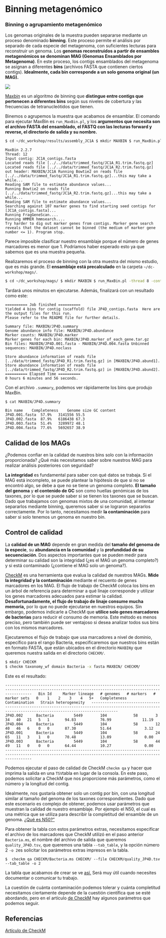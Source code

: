 # Binning metagenómico

### Binning o agrupamiento metagenómico

Los genomas originales de la muestra pueden separarse mediante un proceso denominado **binning**. Este proceso permite el análisis por separado de cada especie del metagenoma, con suficientes lecturas para reconstruir un genoma. Los **genomas reconstruidos a partir de ensambles metagenómicos se denominan MAG (Genomas Ensamblados por Metagenoma)**. En este proceso, los contigs ensamblados del metagenoma se asignan a diferentes **bins** (archivos FASTA que contienen ciertos contigs). **Idealmente, cada bin corresponde a un solo genoma original (un MAG).**

![](figures/03-05-01.png){fig-align="center"}

[Maxbin](https://sourceforge.net/projects/maxbin/files/) es un algoritmo de binning que **distingue entre contigs que pertenecen a diferentes bins** según sus niveles de cobertura y las frecuencias de tetranucleótidos que tienen.

Binemos o agrupemos la muestra que acabamos de ensamblar. El comando para ejecutar MaxBin es `run_MaxBin.pl`, y los **argumentos que necesita son el archivo FASTA del ensamblado, el FASTQ con las lecturas forward y reverse, el directorio de salida y su nombre.**

``` bash
$ cd ~/dc_workshop/results/assembly_JC1A $ mkdir MAXBIN $ run_MaxBin.pl -thread 8 -contig JC1A_contigs.fasta -reads ../../data/trimmed_fastq/JC1A_R1.trim.fastq.gz -reads2 ../../data/trimmed_fastq/JC1A_R2.trim.fastq.gz -out MAXBIN/JC1A
```

```         
MaxBin 2.2.7 
Thread: 12 
Input contig: JC1A_contigs.fasta 
Located reads file [../../data/trimmed_fastq/JC1A_R1.trim.fastq.gz] 
Located reads file [../../data/trimmed_fastq/JC1A_R2.trim.fastq.gz] 
out header: MAXBIN/JC1A Running Bowtie2 on reads file [../../data/trimmed_fastq/JC1A_R1.trim.fastq.gz]...this may take a while... 
Reading SAM file to estimate abundance values... 
Running Bowtie2 on reads file [../../data/trimmed_fastq/JC1A_R2.trim.fastq.gz]...this may take a while... 
Reading SAM file to estimate abundance values... 
Searching against 107 marker genes to find starting seed contigs for [JC1A_contigs.fasta]... 
Running FragGeneScan.... 
Running HMMER hmmsearch.... 
Try harder to dig out marker genes from contigs. Marker gene search reveals that the dataset cannot be binned (the medium of marker gene number <= 1). Program stop.
```

Parece imposible clasificar nuestro ensamblaje porque el número de genes marcadores es menor que 1. Podríamos haber esperado esto ya que sabemos que es una muestra pequeña.

Realizaremos el proceso de binning con la otra muestra del mismo estudio, que es más grande. El **ensamblaje está precalculado** en la carpeta `~/dc-workshop/mags/`.

``` bash
$ cd ~/dc_workshop/mags/ $ mkdir MAXBIN $ run_MaxBin.pl -thread 8 -contig JP4D_contigs.fasta -reads ../data/trimmed_fastq/JP4D_R1.trim.fastq.gz -reads2 ../data/trimmed_fastq/JP4D_R2.trim.fastq.gz -out MAXBIN/JP4D
```

Tardará unos minutos en ejecutarse. Además, finalizará con un resultado como este:

```         
========== Job finished ========== 
Yielded 4 bins for contig (scaffold) file JP4D_contigs.fasta  Here are the output files for this run. 
Please refer to the README file for further details.  

Summary file: MAXBIN/JP4D.summary 
Genome abundance info file: MAXBIN/JP4D.abundance 
Marker counts: MAXBIN/JP4D.marker 
Marker genes for each bin: MAXBIN/JP4D.marker_of_each_gene.tar.gz 
Bin files: MAXBIN/JP4D.001.fasta - MAXBIN/JP4D.004.fasta Unbinned sequences: MAXBIN/JP4D.noclass  

Store abundance information of reads file [../data/trimmed_fastq/JP4D_R1.trim.fastq.gz] in [MAXBIN/JP4D.abund1]. Store abundance information of reads file [../data/trimmed_fastq/JP4D_R2.trim.fastq.gz] in [MAXBIN/JP4D.abund2].   
========== Elapsed Time ========== 
0 hours 6 minutes and 56 seconds.  
```

Con el archivo `.summary`, podemos ver rápidamente los bins que produjo MaxBin.

```         
$ cat MAXBIN/JP4D.summary
```

```         
Bin name    Completeness    Genome size GC content 
JP4D.001.fasta  57.9%   3141556 55.5 
JP4D.002.fasta  87.9%   6186438 67.3 
JP4D.003.fasta  51.4%   3289972 48.1 
JP4D.004.fasta  77.6%   5692657 38.9
```

::: callout-caution
## Calidad de los MAGs

¿Podemos confiar en la calidad de nuestros bins solo con la información proporcionada? ¿Qué más necesitamos saber sobre nuestros MAG para realizar análisis posteriores con seguridad?

**La integridad** es fundamental para saber con qué datos se trabaja. Si el MAG está incompleto, se puede plantear la hipótesis de que si no se encontró algo, se debe a que no se tiene un genoma completo. **El tamaño del genoma** y **el contenido de GC** son como huellas genómicas de los taxones, por lo que se puede saber si se tienen los taxones que se buscan. Dado que trabajamos con genomas mixtos de una comunidad, al intentar separarlos mediante binning, queremos saber si se lograron separarlos correctamente. Por lo tanto, necesitamos medir **la contaminación** para saber si solo tenemos un genoma en nuestro bin.
:::

## **Control de calidad**

La **calidad de un MAG** depende en gran medida del **tamaño del genoma de la especie**, su **abundancia en la comunidad** y la **profundidad de su secuenciación**. Dos aspectos importantes que se pueden medir para determinar su calidad son la integridad (¿es el MAG un genoma completo?) y si está contaminado (¿contiene el MAG solo un genoma?).

[CheckM](https://github.com/Ecogenomics/CheckM) es una herramienta que evalua la calidad de nuestros MAGs. **Mide la integridad y la contaminación** mediante el recuento de genes marcadores en los MAG. El flujo de trabajo de CheckM coloca los bins en un árbol de referencia para determinar a qué linaje corresponde y utilizar los genes marcadores adecuados para estimar la calidad. **Desafortunadamente, el flujo de trabajo de linaje consume mucha memoria,** por lo que no puede ejecutarse en nuestros equipos. Sin embargo, podemos indicarle a CheckM que **utilice solo genes marcadores de bacterias** para reducir el consumo de memoria. Este método es menos preciso, pero también puede ser ventajoso si desea analizar todos sus bins con los mismos marcadores.

Ejecutaremos el flujo de trabajo que usa marcadores a nivel de dominio, específico para el rango Bacteria, especificaremos que nuestros bins están en formato FASTA, que están ubicados en el directorio `MAXBIN`y que queremos nuestra salida en el directorio `CHECKM/`.

``` bash
$ mkdir CHECKM 
$ checkm taxonomy_wf domain Bacteria -x fasta MAXBIN/ CHECKM/ 
```

Este es el resultado:

```         
--------------------------------------------------------------------------------------------------------------------------------------------------------   Bin Id     Marker lineage   # genomes   # markers   # marker sets   0    1    2    3    4   5+   Completeness   Contamination   Strain heterogeneity   --------------------------------------------------------------------------------------------------------------------------------------------------------   
JP4D.002      Bacteria         5449        104            58        3    34   40   21   5   1       94.83           76.99              11.19             
JP4D.004      Bacteria         5449        104            58        12   40   46   6    0   0       87.30           51.64               3.12             
JP4D.001      Bacteria         5449        104            58        24   65   11   3    1   0       70.48           13.09               0.00             
JP4D.003      Bacteria         5449        104            58        44   49   11   0    0   0       64.44           10.27               0.00           --------------------------------------------------------------------------------------------------------------------------------------------------------
```

Podemos ejecutar el paso de calidad de CheckM `checkm qa` y hacer que imprima la salida en una `TSV`tabla en lugar de la consola. En este paso, podemos solicitar a CheckM que nos proporcione más parámetros, como el número y la longitud del contig.

Idealmente, nos gustaría obtener solo un contig por bin, con una longitud similar al tamaño del genoma de los taxones correspondientes. Dado que este escenario es complejo de obtener, podemos usar parámetros que muestran la calidad de nuestro ensamblaje. Por ejemplo el N50, el cual es una métrica que se utiliza para describir la completitud del ensamble de un genoma. [¿Qué es N50?"](https://www.molecularecologist.com/2017/03/29/whats-n50/)

Para obtener la tabla con estos parámetros extras, necesitamos especificar el archivo de los marcadores que CheckM utilizó en el paso anterior `Bacteria.ms`, el nombre del archivo de salida que queremos `quality_JP4D.tsv`, que queremos una tabla `--tab_table`, y la opción número 2 `-o 2`es solicitar los parámetros extras impresos en la tabla.

```         
$  checkm qa CHECKM/Bacteria.ms CHECKM/ --file CHECKM/quality_JP4D.tsv --tab_table -o 2 
```

La tabla que acabamos de crear se ve [así.](https://github.com/carpentries-lab/metagenomics-analysis/blob/gh-pages/files/quality_JP4D.tsv) Será muy útil cuando necesites documentar o comunicar tu trabajo.

La cuestión de cuánta contaminación podemos tolerar y cuánta completitud necesitamos ciertamente depende de la cuestión científica que se esté abordando, pero en el artículo [de CheckM](https://genome.cshlp.org/content/25/7/1043) hay algunos parámetros que podemos seguir.

## Referencias

[Artículo de CheckM](https://genome.cshlp.org/content/25/7/1043)
